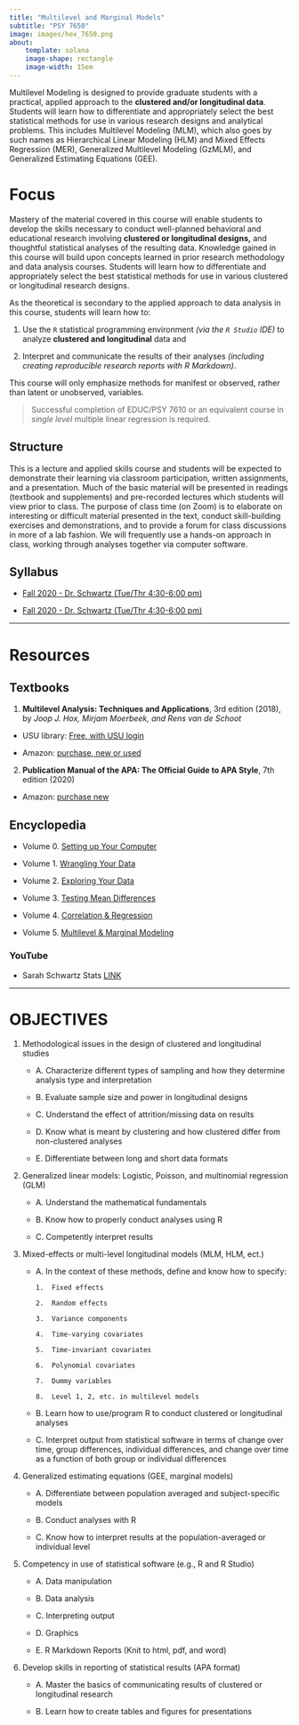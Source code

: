 ```yaml
---
title: "Multilevel and Marginal Models"
subtitle: "PSY 7650"
image: images/hex_7650.png
about: 
    template: solana
    image-shape: rectangle
    image-width: 15em
---
```


Multilevel Modeling is designed to provide graduate students with a practical, applied approach to the **clustered and/or longitudinal data**. Students will learn how to differentiate and appropriately select the best statistical methods for use in various research designs and analytical problems. This includes Multilevel Modeling (MLM), which also goes by such names as Hierarchical Linear Modeling (HLM) and Mixed Effects Regression (MER), Generalized Multilevel Modeling (GzMLM), and Generalized Estimating Equations (GEE).

# **Focus**

Mastery of the material covered in this course will enable students to develop the skills necessary to conduct well-planned behavioral and educational research involving **clustered or longitudinal designs,** and thoughtful statistical analyses of the resulting data. Knowledge gained in this course will build upon concepts learned in prior research methodology and data analysis courses. Students will learn how to differentiate and appropriately select the best statistical methods for use in various clustered or longitudinal research designs.

As the theoretical is secondary to the applied approach to data analysis in this course, students will learn how to:

1.  Use the `R` statistical programming environment *(via the `R Studio` IDE)* to analyze **clustered and longitudinal** data and

2.  Interpret and communicate the results of their analyses *(including creating reproducible research reports with R Markdown)*.

This course will only emphasize methods for manifest or observed, rather than latent or unobserved, variables.

> Successful completion of EDUC/PSY 7610 or an equivalent course in *single level* multiple linear regression is required.

## **Structure**

This is a lecture and applied skills course and students will be expected to demonstrate their learning via classroom participation, written assignments, and a presentation. Much of the basic material will be presented in readings (textbook and supplements) and pre-recorded lectures which students will view prior to class. The purpose of class time (on Zoom) is to elaborate on interesting or difficult material presented in the text, conduct skill-building exercises and demonstrations, and to provide a forum for class discussions in more of a lab fashion. We will frequently use a hands-on approach in class, working through analyses together via computer software.

## **Syllabus**

-   [Fall 2020 - Dr. Schwartz (Tue/Thr 4:30-6:00 pm)](https://cehs-research.github.io/PSY-7650_public/syllabi/EDUCPSY%206600%20Syllabus%20Sum2020.pdf)

-   [Fall 2020 - Dr. Schwartz (Tue/Thr 4:30-6:00 pm)](https://cehs-research.github.io/PSY-6600_public/syllabi/EDUCPSY%206600%20Syllabus%20Spr2020.pdf)

------------------------------------------------------------------------

# Resources

## Textbooks

1.  **Multilevel Analysis: Techniques and Applications**, 3rd edition (2018), by *Joop J. Hox, Mirjam Moerbeek, and Rens van de Schoot*

-   USU library: [Free, with USU login](https://ebookcentral-proquest-com.dist.lib.usu.edu/lib/usu/reader.action?docID=5046900)

-   Amazon: [purchase, new or used](https://www.amazon.com/Multilevel-Analysis-Quantitative-Methodology-Joop/dp/1138121363/ref=sr_1_1?dchild=1&keywords=*Multilevel+Analysis%3A+Techniques+and+Applications&qid=1599166381&sr=8-1)

2.  **Publication Manual of the APA: The Official Guide to APA Style**, 7th edition (2020)

-   Amazon: [purchase new](https://www.amazon.com/Publication-Manual-American-Psychological-Association-dp-143383216X/dp/143383216X/ref=mt_other?_encoding=UTF8&me=&qid=1599166844)

## Encyclopedia

-   Volume 0. [Setting up Your Computer](https://cehs-research.github.io/eBook_install)

-   Volume 1. [Wrangling Your Data](https://cehs-research.github.io/eBook_wrangle/)

-   Volume 2. [Exploring Your Data](https://cehs-research.github.io/eBook_explore/)

-   Volume 3. [Testing Mean Differences](https://cehs-research.github.io/eBook_ANOVA/)

-   Volume 4. [Correlation & Regression](https://cehs-research.github.io/eBook_regression/)

-   Volume 5. [Multilevel & Marginal Modeling](https://cehs-research.github.io/eBook_multilevel/)

### YouTube

-   Sarah Schwartz Stats [LINK](https://www.youtube.com/channel/UCbkTRp5FeSNIWeueyqBVPkA)

------------------------------------------------------------------------

# OBJECTIVES

1.  Methodological issues in the design of clustered and longitudinal studies

    -   A. Characterize different types of sampling and how they determine analysis type and interpretation

    -   B. Evaluate sample size and power in longitudinal designs

    -   C. Understand the effect of attrition/missing data on results

    -   D. Know what is meant by clustering and how clustered differ from non-clustered analyses

    -   E. Differentiate between long and short data formats

2.  Generalized linear models: Logistic, Poisson, and multinomial regression (GLM)

    -   A. Understand the mathematical fundamentals

    -   B. Know how to properly conduct analyses using R

    -   C. Competently interpret results

3.  Mixed-effects or multi-level longitudinal models (MLM, HLM, ect.)

    -   A. In the context of these methods, define and know how to specify:

        ```         
        1.  Fixed effects

        2.  Random effects

        3.  Variance components

        4.  Time-varying covariates

        5.  Time-invariant covariates

        6.  Polynomial covariates

        7.  Dummy variables

        8.  Level 1, 2, etc. in multilevel models
        ```

    -   B. Learn how to use/program R to conduct clustered or longitudinal analyses

    -   C. Interpret output from statistical software in terms of change over time, group differences, individual differences, and change over time as a function of both group or individual differences

4.  Generalized estimating equations (GEE, marginal models)

    -   A. Differentiate between population averaged and subject-specific models

    -   B. Conduct analyses with R

    -   C. Know how to interpret results at the population-averaged or individual level

5.  Competency in use of statistical software (e.g., R and R Studio)

    -   A. Data manipulation

    -   B. Data analysis

    -   C. Interpreting output

    -   D. Graphics

    -   E. R Markdown Reports (Knit to html, pdf, and word)

6.  Develop skills in reporting of statistical results (APA format)

    -   A. Master the basics of communicating results of clustered or longitudinal research

    -   B. Learn how to create tables and figures for presentations

